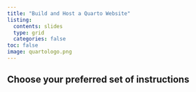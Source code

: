 ```yaml
---
title: "Build and Host a Quarto Website"
listing: 
  contents: slides
  type: grid
  categories: false
toc: false
image: quartologo.png
---
```


## Choose your preferred set of instructions

